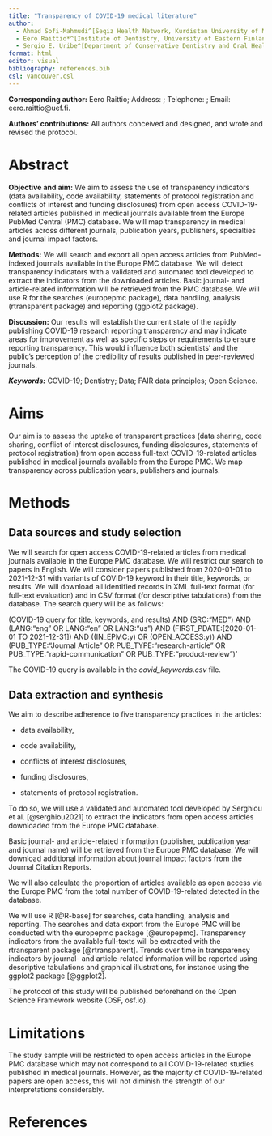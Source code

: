 ```yaml
---
title: "Transparency of COVID-19 medical literature"
author:
  - Ahmad Sofi-Mahmudi^[Seqiz Health Network, Kurdistan University of Medical Sciences, Seqiz, Iran.; a.sofimahmudi@gmail.com]
  - Eero Raittio*^[Institute of Dentistry, University of Eastern Finland, Kuopio, Finland.; eero.raittio@uef.fi]
  - Sergio E. Uribe^[Department of Conservative Dentistry and Oral Health & Bioinformatics Research Unit, Riga Stradins University, Riga, Latvia.; sergio.uribe@rsu.lv]
format: html
editor: visual
bibliography: references.bib
csl: vancouver.csl
---
```


**Corresponding author:** Eero Raittio; Address: ; Telephone: ; Email: eero.raittio\@uef.fi.

**Authors' contributions:** All authors conceived and designed, and wrote and revised the protocol.

# Abstract

**Objective and aim:** We aim to assess the use of transparency indicators (data availability, code availability, statements of protocol registration and conflicts of interest and funding disclosures) from open access COVID-19-related articles published in medical journals available from the Europe PubMed Central (PMC) database. We will map transparency in medical articles across different journals, publication years, publishers, specialties and journal impact factors.

**Methods:** We will search and export all open access articles from PubMed-indexed journals available in the Europe PMC database. We will detect transparency indicators with a validated and automated tool developed to extract the indicators from the downloaded articles. Basic journal- and article-related information will be retrieved from the PMC database. We will use R for the searches (europepmc package), data handling, analysis (rtransparent package) and reporting (ggplot2 package).

**Discussion:** Our results will establish the current state of the rapidly publishing COVID-19 research reporting transparency and may indicate areas for improvement as well as specific steps or requirements to ensure reporting transparency. This would influence both scientists' and the public's perception of the credibility of results published in peer-reviewed journals.

***Keywords:*** COVID-19; Dentistry; Data; FAIR data principles; Open Science.

# Aims

Our aim is to assess the uptake of transparent practices (data sharing, code sharing, conflict of interest disclosures, funding disclosures, statements of protocol registration) from open access full-text COVID-19-related articles published in medical journals available from the Europe PMC. We map transparency across publication years, publishers and journals.

# Methods

## Data sources and study selection

We will search for open access COVID-19-related articles from medical journals available in the Europe PMC database. We will restrict our search to papers in English. We will consider papers published from 2020-01-01 to 2021-12-31 with variants of COVID-19 keyword in their title, keywords, or results. We will download all identified records in XML full-text format (for full-text evaluation) and in CSV format (for descriptive tabulations) from the database. The search query will be as follows:

(COVID-19 query for title, keywords, and results) AND (SRC:"MED") AND (LANG:"eng" OR LANG:"en" OR LANG:"us") AND (FIRST_PDATE:\[2020-01-01 TO 2021-12-31\]) AND ((IN_EPMC:y) OR (OPEN_ACCESS:y)) AND (PUB_TYPE:"Journal Article" OR PUB_TYPE:"research-article" OR PUB_TYPE:"rapid-communication" OR PUB_TYPE:"product-review")'

The COVID-19 query is available in the *covid_keywords.csv* file.

## Data extraction and synthesis

We aim to describe adherence to five transparency practices in the articles:

-   data availability,

-   code availability,

-   conflicts of interest disclosures,

-   funding disclosures,

-   statements of protocol registration.

To do so, we will use a validated and automated tool developed by Serghiou et al. [@serghiou2021] to extract the indicators from open access articles downloaded from the Europe PMC database.

Basic journal- and article-related information (publisher, publication year and journal name) will be retrieved from the Europe PMC database. We will download additional information about journal impact factors from the Journal Citation Reports.

We will also calculate the proportion of articles available as open access via the Europe PMC from the total number of COVID-19-related detected in the database.

We will use R [@R-base] for searches, data handling, analysis and reporting. The searches and data export from the Europe PMC will be conducted with the europepmc package [@europepmc]. Transparency indicators from the available full-texts will be extracted with the rtransparent package [@rtransparent]. Trends over time in transparency indicators by journal- and article-related information will be reported using descriptive tabulations and graphical illustrations, for instance using the ggplot2 package [@ggplot2].

The protocol of this study will be published beforehand on the Open Science Framework website (OSF, osf.io).

# Limitations

The study sample will be restricted to open access articles in the Europe PMC database which may not correspond to all COVID-19-related studies published in medical journals. However, as the majority of COVID-19-related papers are open access, this will not diminish the strength of our interpretations considerably.

# References
